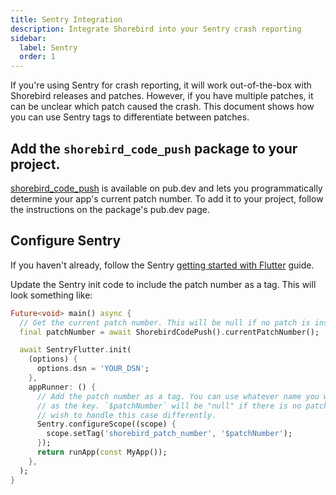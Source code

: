 ```yaml
---
title: Sentry Integration
description: Integrate Shorebird into your Sentry crash reporting
sidebar:
  label: Sentry
  order: 1
---
```


If you're using Sentry for crash reporting, it will work out-of-the-box with
Shorebird releases and patches. However, if you have multiple patches, it can be
unclear which patch caused the crash. This document shows how you can use Sentry
tags to differentiate between patches.

## Add the `shorebird_code_push` package to your project.

[shorebird_code_push](https://pub.dev/packages/shorebird_code_push) is available
on pub.dev and lets you programmatically determine your app's current patch
number. To add it to your project, follow the instructions on the package's
pub.dev page.

## Configure Sentry

If you haven't already, follow the Sentry [getting started with
Flutter](https://docs.sentry.io/platforms/flutter/) guide.

Update the Sentry init code to include the patch number as a tag. This will look
something like:

```dart
Future<void> main() async {
  // Get the current patch number. This will be null if no patch is installed.
  final patchNumber = await ShorebirdCodePush().currentPatchNumber();

  await SentryFlutter.init(
    (options) {
      options.dsn = 'YOUR_DSN';
    },
    appRunner: () {
      // Add the patch number as a tag. You can use whatever name you would like
      // as the key. `$patchNumber` will be "null" if there is no patch. You may
      // wish to handle this case differently.
      Sentry.configureScope((scope) {
        scope.setTag('shorebird_patch_number', '$patchNumber');
      });
      return runApp(const MyApp());
    },
  );
}
```

